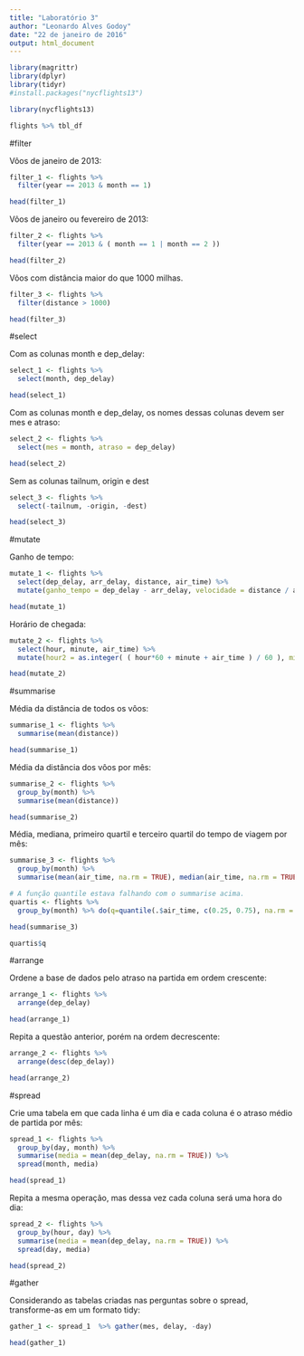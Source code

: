 ```yaml
---
title: "Laboratório 3"
author: "Leonardo Alves Godoy"
date: "22 de janeiro de 2016"
output: html_document
---
```


```r
library(magrittr)
library(dplyr)
library(tidyr)
#install.packages("nycflights13")

library(nycflights13)

flights %>% tbl_df

```

#filter

Vôos de janeiro de 2013:

```r
filter_1 <- flights %>% 
  filter(year == 2013 & month == 1)

head(filter_1)

```

Vôos de janeiro ou fevereiro de 2013:
```r
filter_2 <- flights %>% 
  filter(year == 2013 & ( month == 1 | month == 2 ))

head(filter_2)
```

Vôos com distância maior do que 1000 milhas.

```r
filter_3 <- flights %>% 
  filter(distance > 1000)

head(filter_3)
```

#select

Com as colunas month e dep_delay:
```r

select_1 <- flights %>% 
  select(month, dep_delay)

head(select_1)

```

Com as colunas month e dep_delay, os nomes dessas colunas devem ser mes e atraso:

```r

select_2 <- flights %>% 
  select(mes = month, atraso = dep_delay)

head(select_2)

```

Sem as colunas tailnum, origin e dest

```r

select_3 <- flights %>% 
  select(-tailnum, -origin, -dest)

head(select_3)

```

#mutate

Ganho de tempo:

```r

mutate_1 <- flights %>%
  select(dep_delay, arr_delay, distance, air_time) %>% 
  mutate(ganho_tempo = dep_delay - arr_delay, velocidade = distance / air_time * 60)

head(mutate_1)

```

Horário de chegada: 

```r

mutate_2 <- flights %>%
  select(hour, minute, air_time) %>% 
  mutate(hour2 = as.integer( ( hour*60 + minute + air_time ) / 60 ), minute2 = hour*60 + minute + air_time - hour2*60)

head(mutate_2)

```

#summarise

Média da distância de todos os vôos:

```r

summarise_1 <- flights %>% 
  summarise(mean(distance))

head(summarise_1)

```

Média da distância dos vôos por mês:
```r

summarise_2 <- flights %>% 
  group_by(month) %>% 
  summarise(mean(distance))

head(summarise_2)

```
Média, mediana, primeiro quartil e terceiro quartil do tempo de viagem por mês:

```r

summarise_3 <- flights %>%
  group_by(month) %>% 
  summarise(mean(air_time, na.rm = TRUE), median(air_time, na.rm = TRUE))

# A função quantile estava falhando com o summarise acima.
quartis <- flights %>% 
  group_by(month) %>% do(q=quantile(.$air_time, c(0.25, 0.75), na.rm = TRUE))

head(summarise_3)

quartis$q
```

#arrange

Ordene a base de dados pelo atraso na partida em ordem crescente:

```r
arrange_1 <- flights %>% 
  arrange(dep_delay)

head(arrange_1)
```

Repita a questão anterior, porém na ordem decrescente:

```r

arrange_2 <- flights %>% 
  arrange(desc(dep_delay)) 

head(arrange_2)

```

#spread

Crie uma tabela em que cada linha é um dia e cada coluna é o atraso médio de partida por mês:
```r
spread_1 <- flights %>% 
  group_by(day, month) %>% 
  summarise(media = mean(dep_delay, na.rm = TRUE)) %>% 
  spread(month, media)

head(spread_1)

```

Repita a mesma operação, mas dessa vez cada coluna será uma hora do dia:

```r

spread_2 <- flights %>% 
  group_by(hour, day) %>% 
  summarise(media = mean(dep_delay, na.rm = TRUE)) %>% 
  spread(day, media)

head(spread_2)

```

#gather

Considerando as tabelas criadas nas perguntas sobre o spread, transforme-as em um formato tidy:

```r
gather_1 <- spread_1  %>% gather(mes, delay, -day)

head(gather_1)

```